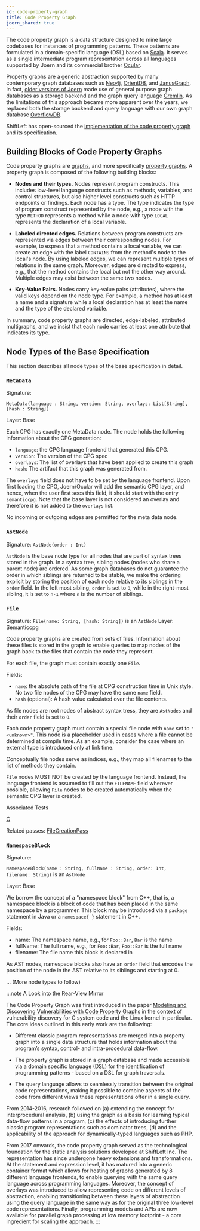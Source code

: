 ```yaml
---
id: code-property-graph
title: Code Property Graph
joern_shared: true
---
```


The code property graph is a data structure designed to mine large
codebases for instances of programming patterns. These patterns are
formulated in a domain-specific language (DSL) based on
[Scala](https://www.scala-lang.org/). It serves as a single
intermediate program representation across all languages supported by
Joern and its commercial brother [Ocular](https://www.shifleft.io/).

Property graphs are a generic abstraction supported by many
contemporary graph databases such as [Neo4j](https://neo4j.com/),
[OrientDB](https://orientdb.com/), and
[JanusGraph](https://janusgraph.org/). In fact, [older versions of
Joern](https://github.com/fabsx00/joern-old) made use of general
purpose graph databases as a storage backend and the graph query
language [Gremlin](https://tinkerpop.apache.org/gremlin.html). As the
limitations of this approach became more apparent over the years, we
replaced both the storage backend and query language with our own
graph database
[OverflowDB](https://github.com/ShiftLeftSecurity/overflowdb).

ShiftLeft has open-sourced the [implementation of the code property
graph](https://github.com/ShiftLeftSecurity/codepropertygraph) and its
specification.

## Building Blocks of Code Property Graphs

Code property graphs are
[graphs](https://en.wikipedia.org/wiki/Graph_(discrete_mathematics)),
and more specifically [property
graphs](https://arxiv.org/pdf/1004.1001.pdf). A property graph is
composed of the following building blocks:

- **Nodes and their types.** Nodes represent program
  constructs. This includes low-level language constructs such as
  methods, variables, and control structures, but also higher level
  constructs such as HTTP endpoints or findings. Each node has a
  type. The type indicates the type of program construct represented
  by the node, e.g., a node with the type `METHOD` represents a method
  while a node with type `LOCAL` represents the declaration of a local
  variable.

- **Labeled directed edges.**
  Relations between program constructs are represented via edges
  between their corresponding nodes. For example, to express that a
  method contains a local variable, we can create an edge with the
  label `CONTAINS` from the method's node to the local's node. By
  using labeled edges, we can represent multiple types of relations in
  the same graph. Moreover, edges are directed to express, e.g., that
  the method contains the local but not the other way around. Multiple
  edges may exist between the same two nodes.

- **Key-Value Pairs.**
  Nodes carry key-value pairs (attributes), where the valid
  keys depend on the node type. For example, a method has at
  least a name and a signature while a local declaration has at
  least the name and the type of the declared variable.

In summary, code property graphs are directed, edge-labeled,
attributed multigraphs, and we insist that each node carries at least
one attribute that indicates its type.


## Node Types of the Base Specification

This section describes all node types of the base specification in
detail.

### `MetaData`

Signature:

`MetaData(language : String, version: String,
overlays: List[String], [hash : String])`

Layer: Base

Each CPG has exactly one MetaData node. The node holds the following
information about the CPG generation:

* `language`: the CPG language frontend that generated this CPG.
* `version`: The version of the CPG spec
* `overlays`: The list of overlays that have been applied to create this graph
* `hash`: The artifact that this graph was generated from.

The `overlays` field does not have to be set by the language frontend. Upon
first loading the CPG, Joern/Ocular will add the semantic CPG layer, and
hence, when the user first sees this field, it should start with the entry
`semanticcpg`. Note that the base layer is not considered an overlay and 
therefore it is not added to the `overlays` list.

No incoming or outgoing edges are permitted for the meta data node.

### `AstNode`

Signature: `AstNode(order : Int)`

`AstNode` is the base node type for all nodes that are part of syntax trees 
stored in the graph. In a syntax tree, sibling nodes (nodes who share a 
parent node) are ordered. As some graph databases do not guarantee the order 
in which siblings are returned to be stable, we make the ordering explicit 
by storing the position of each node relative to its siblings in the `order` 
field. In the left most sibling, `order` is set to `0`, while in the 
right-most sibling, it is set to `n-1` where `n` is the number of siblings.

### `File`

Signature: `File(name: String, [hash: String])` is an `AstNode`
Layer: Semanticcpg

Code property graphs are created from sets of files. Information about these 
files is stored in the graph to enable queries to map nodes of the graph 
back to the files that contain the code they represent.

For each file, the graph must contain exactly one `File`.

Fields:

* `name`: the absolute path of the file at CPG construction time in Unix style.
  No two file nodes of the CPG may have the same `name` field.
* `hash` (optional): A hash value calculated over the file contents.

As file nodes are root nodes of abstract syntax tress, they are `AstNodes` 
and their `order` field is set to `0`.

Each code property graph must contain a special file node with 
`name` set to `"<unknown>"`. This node is a placeholder used in cases 
where a file cannot be determined at compile time. As an example, consider 
the case where an external type is introduced only at link time.

Conceptually file nodes serve as indices, e.g., they map all filenames to the 
list of methods they contain.

`File` nodes MUST NOT be created by the language frontend. Instead, the 
language frontend is assumed to fill out the `FILENAME` field wherever 
possible, allowing `File` nodes to be created automatically when the 
semantic CPG layer is created.

Associated Tests

[C](https://github.com/ShiftLeftSecurity/codepropertygraph/blob/master/fuzzyc2cpg-tests/src/test/scala/io/shiftleft/fuzzyc2cpg/querying/FileNodeTests.scala) 

Related passes: [FileCreationPass](https://github.com/ShiftLeftSecurity/codepropertygraph/blob/master/semanticcpg/src/main/scala/io/shiftleft/semanticcpg/passes/FileCreationPass.scala)

### `NamespaceBlock`

Signature:

`NamespaceBlock(name : String,
  fullName : String,
  order: Int, 
  filename: String)` is an `AstNode`

Layer: Base

We borrow the concept of a "namespace block" from C++, that is, a namespace 
block is a block of code that has been placed in the same namespace by a 
programmer. This block may be introduced via a `package` statement in Java 
or a `namespace{ }` statement in C++.

Fields:

* name: The namespace name, e.g., for `Foo::Bar`, `Bar` is the name
* fullName: The full name, e.g., for `Foo::Bar`, `Foo::Bar` is the full name
* filename: The file name this block is declared in

As AST nodes, namespace blocks also have an `order` field that encodes the 
position of the node in the AST relative to its siblings and starting at 0.

... (More node types to follow)

:::note
A Look into the Rear-View Mirror

The Code Property Graph was first introduced in the paper [Modeling
and Discovering Vulnerabilities with Code Property
Graphs](https://fabs.codeminers.org/papers/2014-ieeesp.pdf) in the
context of vulnerability discovery for C system code and the Linux
kernel in particular. The core ideas outlined in this early work are
the following:

* Different classic program representations are merged into a property
  graph into a single data structure that holds information about the
  program’s syntax, control- and intra-procedural data-flow.

* The property graph is stored in a graph database and made accessible
  via a domain specific language (DSL) for the identification of
  programming patterns - based on a DSL for graph traversals.

* The query language allows to seamlessly transition between the
original code representations, making it possible to combine aspects
of the code from different views these representations offer in a
single query.

From 2014-2016, research followed on (a) extending the concept for
interprocedural analysis, (b) using the graph as a basis for learning
typical data-flow patterns in a program, (c) the effects of
introducing further classic program representations such as dominator
trees, (d) and the applicability of the approach for dynamically-typed
languages such as PHP.

From 2017 onwards, the code property graph served as the technological
foundation for the static analysis solutions developed at ShiftLeft
Inc. The representation has since undergone heavy extensions and
transformations. At the statement and expression level, it has matured
into a generic container format which allows for hosting of graphs
generated by 8 different language frontends, to enable querying with
the same query language across programming languages. Moreover, the
concept of overlays was introduced to allow representing code
on different levels of abstraction, enabling transitioning
between these layers of abstraction using the query language in the
same way as for the original three low-level code
representations. Finally, programming models and APIs are now
available for parallel graph processing at low memory footprint - a
core ingredient for scaling the approach.
:::

